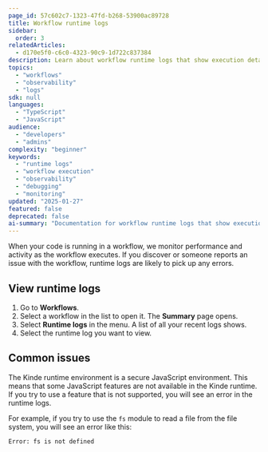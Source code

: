```yaml
---
page_id: 57c602c7-1323-47fd-b268-53900ac89728
title: Workflow runtime logs
sidebar:
  order: 3
relatedArticles:
  - d170e5f0-c6c0-4323-90c9-1d722c837384
description: Learn about workflow runtime logs that show execution details and performance metrics when workflows are triggered and run in Kinde, including error and debugging information.
topics:
  - "workflows"
  - "observability"
  - "logs"
sdk: null
languages:
  - "TypeScript"
  - "JavaScript"
audience:
  - "developers"
  - "admins"
complexity: "beginner"
keywords:
  - "runtime logs"
  - "workflow execution"
  - "observability"
  - "debugging"
  - "monitoring"
updated: "2025-01-27"
featured: false
deprecated: false
ai-summary: "Documentation for workflow runtime logs that show execution details and performance metrics when workflows are triggered and run."
---
```


When your code is running in a workflow, we monitor performance and activity as the workflow executes. If you discover or someone reports an issue with the workflow, runtime logs are likely to pick up any errors.

## View runtime logs

1. Go to **Workflows**.
2. Select a workflow in the list to open it. The **Summary** page opens.
3. Select **Runtime logs** in the menu. A list of all your recent logs shows.
4. Select the runtime log you want to view.

## Common issues

The Kinde runtime environment is a secure JavaScript environment. This means that some JavaScript features are not available in the Kinde runtime. If you try to use a feature that is not supported, you will see an error in the runtime logs.

For example, if you try to use the `fs` module to read a file from the file system, you will see an error like this:

```
Error: fs is not defined
```
